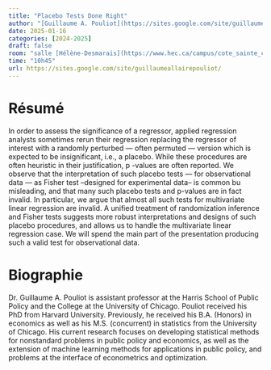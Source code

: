 ```yaml
---
title: "Placebo Tests Done Right"
author: "[Guillaume A. Pouliot](https://sites.google.com/site/guillaumeallairepouliot/)"
date: 2025-01-16
categories: [2024-2025]
draft: false
room: "salle [Hélène-Desmarais](https://www.hec.ca/campus/cote_sainte_catherine/1er_etage/salles_cours/hdesmarais.html)"
time: "10h45"
url: https://sites.google.com/site/guillaumeallairepouliot/
---
```


# Résumé


In order to assess the significance of a regressor, applied regression analysts sometimes rerun their regression replacing the regressor of interest with a randomly perturbed --- often permuted --- version which is expected to be insignificant, i.e., a placebo. While these procedures are often heuristic in their justification, p -values are often reported. We observe that the interpretation of such placebo tests --- for observational data --- as Fisher test –designed for experimental data– is common bu misleading, and that many such placebo tests and p-values are in fact invalid. In particular, we argue that almost all such tests for multivariate linear regression are invalid. A unified treatment of randomization inference and Fisher tests suggests more robust interpretations and designs of such placebo procedures, and allows us to handle the multivariate linear regression case.  We will spend the main part of the presentation producing such a valid test for observational data.


# Biographie

Dr. Guillaume A. Pouliot is assistant professor at the Harris School of Public Policy and the College at the University of Chicago. Pouliot received his PhD from Harvard University.  Previously, he received his B.A. (Honors) in economics as well as his M.S. (concurrent) in statistics from the University of Chicago. His current research focuses on developing statistical methods for nonstandard problems in public policy and economics, as well as the extension of machine learning methods for applications in public policy, and problems at the interface of econometrics and optimization. 
